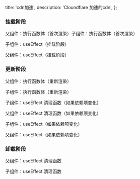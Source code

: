   title: 'cdn加速',
  description: 'Cloundflare 加速的cdn',
};

### 挂载阶段

父组件：执行函数体（首次渲染）子组件：执行函数体（首次渲染）

子组件：useEffect（挂载阶段）

父组件：useEffect（挂载阶段）

### 更新阶段

父组件：执行函数体（重新渲染）

子组件：执行函数体（重新渲染）

子组件：useEffect 清理函数（如果依赖项变化）

父组件：useEffect 清理函数（如果依赖项变化）

子组件：useEffect（如果依赖项变化）

父组件：useEffect（如果依赖项变化）

### 卸载阶段

父组件：useEffect 清理函数

子组件：useEffect 清理函数
